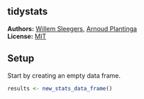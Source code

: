 <!-- README.md is generated from README.Rmd. Please edit that file -->

tidystats
---------------

**Authors:** [Willem Sleegers](http://willemsleegers.com/), [Arnoud Plantinga](http://www.arnoudplantinga.nl/)<br/>
**License:** [MIT](https://opensource.org/licenses/MIT)

## Setup

Start by creating an empty data frame. 

```r
results <- new_stats_data_frame()
```


